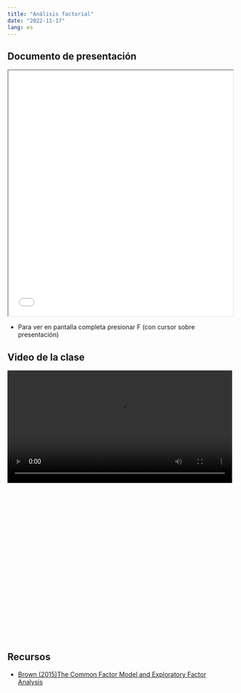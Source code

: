 ---
title: "Análisis factorial"
date: "2022-11-17"
lang: es
---


## Documento de presentación

<iframe src=/slides/11-factorial/11-factorial.html height="550" width=100% allowfullscreen="true">
</iframe>

- Para ver en pantalla completa presionar F (con cursor sobre presentación)

## Video de la clase

<div style="width: 100%; height: 600px; overflow: hidden;">
<video  style="width: 100%;" controls>
<source src="https://www.dropbox.com/s/wrlhf7j9w210tm6/classe11factorial.mp4?raw=1" type="video/mp4">
</video>
</div>

## Recursos

- [Brown (2015)The Common Factor Model
and Exploratory Factor Analysis](files/lecturas/brown2015-EFA.pdf)
